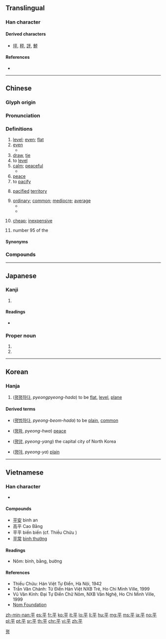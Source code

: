 {{character info/new}}
{{also|乎}}
==Translingual==
{{stroke order|strokes=5}}
{{stroke order|type=animate}}

===Han character===
{{Han char|rn=51|rad=干|as=02|sn=5|four=10409|canj=MFJ|ids=⿻干丷}}

====Derived characters====
* [[坪]], [[秤]], [[評]], [[鮃]]

====References====
* {{Han ref|kx=0339.030|dkj=09167|dj=0646.030|hdz=10407.010|uh=5E73|ud=24179|bh=A5AD|bd=42413}}

----

==Chinese==
{{zh-forms}}

===Glyph origin===
{{Han etyl}}

===Pronunciation===
{{zh-pron
|m=píng
|c=ping4,peng4
|c_note=peng4 - only in the sense "cheap"
|h=pfs=phiàng/phìn
|mn=zz,yl,tn,kh,tc:pêⁿ/xm,qz,lk,sx,tp,km,mg,hc:pîⁿ/piâⁿ/pêng
|mna=Taiwanese-The_Consonant_p.ogg
|mn_note=pêⁿ/pîⁿ, piâⁿ - vernacular, pêng - literary
|w=3bin
|mc=y
|oc=y
|cat=a,pn
}}

===Definitions===
{{zh-hanzi}}

# [[level]]; [[even]]; [[flat]]
# [[even]]
#* {{zh-syn|均}}
# [[draw]], [[tie]]
# to [[level]]
# [[calm]]; [[peaceful]]
#* {{zh-syn|穩|靜}}
# [[peace]]
# to [[pacify]]
# {{lb|zh|used in placenames of conquered lands}} [[pacified]] [[territory]]
# [[ordinary]]; [[common]]; [[mediocre]]; [[average]]
#* {{zh-syn|常|庸}}
#* {{zh-ant|奇|特}}
# {{lb|zh|Cantonese|Hakka}} [[cheap]]; [[inexpensive]]
# {{surname|lang=zh|dot=,}} number 95 of the ''{{w|Baijiaxing}}''

====Synonyms====
{{zh-dial|便宜}}

===Compounds===
{{zh-der|平安|平白|平板|平板車|平版|平輩|平步青雲|平槽|平常|平川|平旦|平淡|平等|平底鞋|平地|平地風波|平地樓台|平地木|平地一聲雷|平定|平動|平凡|平反|平泛|平方|平方根|平方公里|平房|平分|平分秋色|平伏|平服|平復|平跟|平跟兒|平光|平和|平衡|平衡木|平滑|平滑肌|平話|平緩|平價|平角|平靜|平局|平均|平均利潤|平均數|平均主義|平空|平曠|平闊|平列|平流|平流層|平亂|平落|平米|平面|平面幾何|平面交叉|平面鏡|平面圖|平民|平年|平叛|平平|平平當當|平鋪直敘|平起平坐|平權|平日|平絨|平射|平射砲/平射炮|平伸|平生|平聲|平時|平實|平世|平視|平手|平手兒|平順|平素|平台|平攤|平坦|平添|平頭|平頭百姓|平頭正臉|平頭正臉兒|平妥|平紋|平穩|平屋|平昔|平息|平曉|平心而論|平心靜氣|平信|平行|平行四邊形|平行線|平行作業|平陽|平野|平移|平議|平抑|平易|平易近人|平庸|平郵|平魚|平原|平月|平勻|平允|平仄|平展|平展展|平整|平正|平治|平裝|平足|平假名|平埔}}

----

==Japanese==

===Kanji===
{{ja-kanji|grade=3|rs=干02}}

# {{defn|lang=ja|sort=干02}}

====Readings====
* {{ja-readings|goon=[[びょう]] (byō)|kanon=[[へい]] (hei)|kanyoon=[[ひょう]] (hyō)|on=[[べん]] (ben)|kun=[[たいら]] (taira), [[ひら]] (hira), [[ひらたい]] (hiratai)}}

===Proper noun===
{{ja-pos|たいら|proper|hhira=たひら}}

# {{surname|lang=ja|sort=たいら}}
# {{given name|male|lang=ja|sort=たいら}}

----

==Korean==

===Hanja===
{{ko-hanja|hangeul=[[평]], [[편]]|rv=pyeong, pyeon|mr=p'yŏng, p'yŏn}}

# ([[평평하다]], ''pyeongpyeong-hada'') to be [[flat]], [[level]], [[plane]]

====Derived terms====
{{der-top}}
* {{l|ko|平凡}} ([[평범하다]], ''pyeong-beom-hada'') to be [[plain]], [[common]]
* {{l|ko|平和}} ([[평화]], ''pyeong-hwa'') [[peace]]
{{der-mid}}
* {{l|ko|平壤}} ([[평양]], ''pyeong-yang'') the capital city of North Korea
* {{l|ko|平野}} ([[평야]], ''pyeong-ya'') [[plain]]
{{der-bottom}}

[[Category:Hanja readings|평]]

----

==Vietnamese==

===Han character===
{{vi-hantu|[[bình]], [[bằng]], [[bường]], [[biền]]|rs=干02}}

* {{defn|lang=vi|sort=干02}}

====Compounds====
* [[平安]] bình an
* 高平 Cao Bằng
* 平平 biền biền (cf. Thiều Chửu )
* [[平常]] [[bình thường]]

====Readings====
* Nôm: bình, bằng, bường

====References====
* Thiều Chửu: Hán Việt Tự Điển, Hà Nội, 1942
* Trần Văn Chánh: Từ Điển Hán Việt NXB Trẻ, Ho Chi Minh Ville, 1999
* Vũ Văn Kính: Đại Tự Điển Chữ Nôm, NXB Văn Nghệ, Ho Chi Minh Ville, 1999
* [http://nomfoundation.org/common/nom_details.php?codepoint=5e73 Nom Foundation]

[[zh-min-nan:平]]
[[es:平]]
[[fr:平]]
[[ko:平]]
[[it:平]]
[[lo:平]]
[[li:平]]
[[hu:平]]
[[mg:平]]
[[ms:平]]
[[ja:平]]
[[no:平]]
[[pl:平]]
[[pt:平]]
[[sr:平]]
[[th:平]]
[[chr:平]]
[[vi:平]]
[[zh:平]]